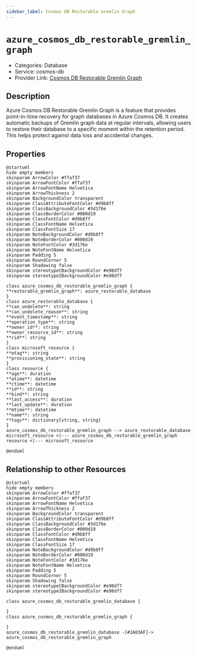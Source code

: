 ```yaml
---
sidebar_label: Cosmos DB Restorable Gremlin Graph
---
```


# `azure_cosmos_db_restorable_gremlin_graph`

- Categories: Database
- Service: cosmos-db
- Provider Link: [Cosmos DB Restorable Gremlin Graph](https://learn.microsoft.com/en-us/azure/cosmos-db/restorable-gremlin-graph-accounts)

## Description

Azure Cosmos DB Restorable Gremlin Graph is a feature that provides point-in-time recovery for graph databases in Azure Cosmos DB. It creates automatic backups of Gremlin graph data at regular intervals, allowing users to restore their database to a specific moment within the retention period. This helps protect against data loss and accidental changes.

## Properties

<ZoomPanPinch>

```kroki imgType="plantuml" imgAlt="Diagram of Cosmos DB Restorable Gremlin Graph data model"
@startuml
hide empty members
skinparam ArrowColor #ffaf37
skinparam ArrowFontColor #ffaf37
skinparam ArrowFontName Helvetica
skinparam ArrowThickness 2
skinparam BackgroundColor transparent
skinparam ClassAttributeFontColor #d9b8ff
skinparam ClassBackgroundColor #3d176e
skinparam ClassBorderColor #000d19
skinparam ClassFontColor #d9b8ff
skinparam ClassFontName Helvetica
skinparam ClassFontSize 17
skinparam NoteBackgroundColor #d9b8ff
skinparam NoteBorderColor #000d19
skinparam NoteFontColor #3d176e
skinparam NoteFontName Helvetica
skinparam Padding 5
skinparam RoundCorner 5
skinparam Shadowing false
skinparam stereotypeCBackgroundColor #e98df7
skinparam stereotypeIBackgroundColor #e98df7

class azure_cosmos_db_restorable_gremlin_graph {
**restorable_gremlin_graph**: azure_restorable_database
}
class azure_restorable_database {
**can_undelete**: string
**can_undelete_reason**: string
**event_timestamp**: string
**operation_type**: string
**owner_id**: string
**owner_resource_id**: string
**rid**: string
}
class microsoft_resource {
**etag**: string
**provisioning_state**: string
}
class resource {
**age**: duration
**atime**: datetime
**ctime**: datetime
**id**: string
**kind**: string
**last_access**: duration
**last_update**: duration
**mtime**: datetime
**name**: string
**tags**: dictionary[string, string]
}
azure_cosmos_db_restorable_gremlin_graph --> azure_restorable_database
microsoft_resource <|--- azure_cosmos_db_restorable_gremlin_graph
resource <|--- microsoft_resource

@enduml
```

</ZoomPanPinch>

## Relationship to other Resources

<ZoomPanPinch>

```kroki imgType="plantuml" imgAlt="Diagram of Cosmos DB Restorable Gremlin Graph resource relationships"
@startuml
hide empty members
skinparam ArrowColor #ffaf37
skinparam ArrowFontColor #ffaf37
skinparam ArrowFontName Helvetica
skinparam ArrowThickness 2
skinparam BackgroundColor transparent
skinparam ClassAttributeFontColor #d9b8ff
skinparam ClassBackgroundColor #3d176e
skinparam ClassBorderColor #000d19
skinparam ClassFontColor #d9b8ff
skinparam ClassFontName Helvetica
skinparam ClassFontSize 17
skinparam NoteBackgroundColor #d9b8ff
skinparam NoteBorderColor #000d19
skinparam NoteFontColor #3d176e
skinparam NoteFontName Helvetica
skinparam Padding 5
skinparam RoundCorner 5
skinparam Shadowing false
skinparam stereotypeCBackgroundColor #e98df7
skinparam stereotypeIBackgroundColor #e98df7

class azure_cosmos_db_restorable_gremlin_database {

}
class azure_cosmos_db_restorable_gremlin_graph {

}
azure_cosmos_db_restorable_gremlin_database -[#1A83AF]-> azure_cosmos_db_restorable_gremlin_graph

@enduml
```

</ZoomPanPinch>
